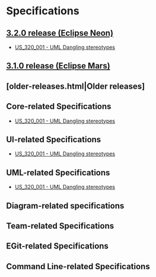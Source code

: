 = Specifications =

== [[./3.2.0-release.html|3.2.0 release (Eclipse Neon)]] ==

* [[./3.2.0-release.html#US_320_001 - UML Dangling stereotypes|US_320_001 - UML Dangling stereotypes]]

== [[./3.1.0-release.html|3.1.0 release (Eclipse Mars)]] ==


== [older-releases.html|Older releases] ==


== Core-related Specifications ==

* [[./3.2.0-release.html#US_320_001 - UML Dangling stereotypes|US_320_001 - UML Dangling stereotypes]]

== UI-related Specifications ==

* [[./3.2.0-release.html#US_320_001 - UML Dangling stereotypes|US_320_001 - UML Dangling stereotypes]]

== UML-related Specifications ==

* [[./3.2.0-release.html#US_320_001 - UML Dangling stereotypes|US_320_001 - UML Dangling stereotypes]]

== Diagram-related specifications ==

== Team-related Specifications ==

== EGit-related Specifications ==

== Command Line-related Specifications ==